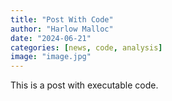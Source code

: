 ```yaml
---
title: "Post With Code"
author: "Harlow Malloc"
date: "2024-06-21"
categories: [news, code, analysis]
image: "image.jpg"
---
```


This is a post with executable code.
